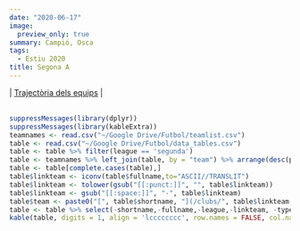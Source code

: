 ```yaml
---
date: "2020-06-17"
image:
  preview_only: true
summary: Campió, Osca
tags:
  - Estiu 2020
title: Segona A
---
```

 | [Trajectòria dels equips](/competicions/segona-a-trajectoria/) |
<br>
<br>
```r
suppressMessages(library(dplyr))
suppressMessages(library(kableExtra))
teamnames <- read.csv("~/Google Drive/Futbol/teamlist.csv")
table <- read.csv("~/Google Drive/Futbol/data_tables.csv")
table <- table %>% filter(league == 'segunda')
table <- teamnames %>% left_join(table, by = "team") %>% arrange(desc(proj.points))
table <- table[complete.cases(table),]
table$linkteam <- iconv(table$fullname,to="ASCII//TRANSLIT")
table$linkteam <- tolower(gsub("[[:punct:]]", "", table$linkteam))
table$linkteam <- gsub("[[:space:]]", "-", table$linkteam)
table$team <- paste0("[", table$shortname, "](/clubs/", table$linkteam,"-",table$league,")")
table <- table %>% select(-shortname,-fullname,-league,-linkteam, -typex)
kable(table, digits = 1, align = 'lcccccccc', row.names = FALSE, col.names = c('Club', 'Punts', 'GD', 'Top 2', 'Top 6', 'Descens', 'Favor', 'Contra', 'Qualitat')) %>% add_header_above(c('Projecció de la Classificació' = 1, 'Final' = 2, 'Probabilitat (%)' = 3, 'xGols' = 3)) %>% column_spec(1, bold = T) %>% column_spec(3, border_right = T) %>% column_spec(6, border_right = T)
```
